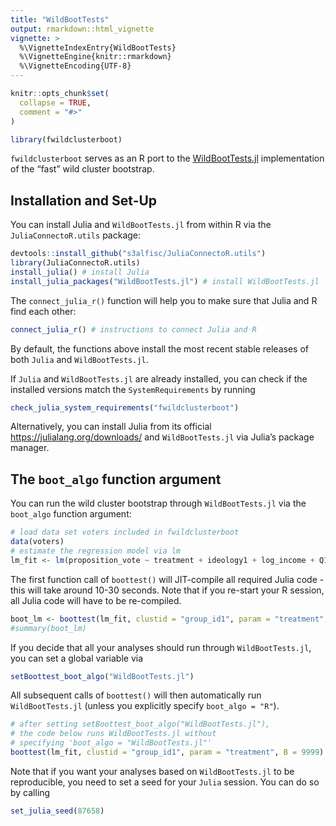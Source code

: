 ```yaml
---
title: "WildBootTests"
output: rmarkdown::html_vignette
vignette: >
  %\VignetteIndexEntry{WildBootTests}
  %\VignetteEngine{knitr::rmarkdown}
  %\VignetteEncoding{UTF-8}
---
```


```r
knitr::opts_chunk$set(
  collapse = TRUE,
  comment = "#>"
)
```

```r
library(fwildclusterboot)
```

`fwildclusterboot` serves as an R port to the [WildBootTests.jl](https://github.com/droodman/WildBootTests.jl) implementation of the "fast" wild cluster bootstrap. 

## Installation and Set-Up

You can install Julia and `WildBootTests.jl` from within R via the `JuliaConnectoR.utils` package:

```r
devtools::install_github("s3alfisc/JuliaConnectoR.utils")
library(JuliaConnectoR.utils)
install_julia() # install Julia
install_julia_packages("WildBootTests.jl") # install WildBootTests.jl
```

The `connect_julia_r()` function will help you to make sure that Julia and R find each other: 

```r
connect_julia_r() # instructions to connect Julia and R
```


By default, the functions above install the most recent stable releases of both `Julia` and `WildBootTests.jl`.

If `Julia` and `WildBootTests.jl` are already installed, you can check if the installed versions match the `SystemRequirements` by running 

```r
check_julia_system_requirements("fwildclusterboot")
```

Alternatively, you can install Julia from its official [https://julialang.org/downloads/](https://julialang.org/downloads/) and `WildBootTests.jl` via Julia's package manager. 

## The `boot_algo` function argument

You can run the wild cluster bootstrap through `WildBootTests.jl` via the `boot_algo` function argument: 

```r
# load data set voters included in fwildclusterboot
data(voters)
# estimate the regression model via lm
lm_fit <- lm(proposition_vote ~ treatment + ideology1 + log_income + Q1_immigration , data = voters)
```

The first function call of `boottest()` will JIT-compile all required Julia code - this will take around 10-30 seconds. Note that if you re-start your R session, all Julia code will have to be re-compiled.

```r
boot_lm <- boottest(lm_fit, clustid = "group_id1", param = "treatment", B = 9999, boot_algo = "WildBootTests.jl")
#summary(boot_lm)
```

If you decide that all your analyses should run through `WildBootTests.jl`, you can set a global variable via 

```r
setBoottest_boot_algo("WildBootTests.jl")
```

All subsequent calls of `boottest()` will then automatically run `WildBootTests.jl` (unless you explicitly specify `boot_algo = "R"`).

```r
# after setting setBoottest_boot_algo("WildBootTests.jl"), 
# the code below runs WildBootTests.jl without
# specifying 'boot_algo = "WildBootTests.jl"'
boottest(lm_fit, clustid = "group_id1", param = "treatment", B = 9999)
```


Note that if you want your analyses based on `WildBootTests.jl` to be reproducible, you need to set a seed for your `Julia` session. You can do so by calling 

```r
set_julia_seed(87658)
```




